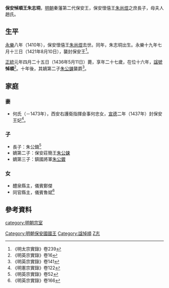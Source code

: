 {{東亞男性歷史人物
| 名稱=保安悼順王朱志垌 
| 身份=明朝宗室<br>秦藩保安王
| 姓=朱
| 名=志垌
| 字=
| 封爵=[[郡王|郡王]]
| 封號=保安
| 封地=[[西安|西安]]
| 乳名=
| 小字=
| 别號=
| 其他名號=
| 出生年=1410年
| 逝世年=1436年
| 諡號=悼順
| 墳墓=
| 父親=保安懷僖王[[朱尚煜|朱尚煜]] 
| 母親=趙氏
| 元配=何氏
| 繼室=
| 側室=
| 元配之父=西安右護衛指揮僉事何忠
| 元配之母=
| 繼室之父=
| 繼室之母=
| 嫡兄弟=
| 嫡姊妹=
| 庶兄弟=
| 庶姊妹=
| 同胞兄弟=
| 同胞姊妹=
| 異母兄弟=
| 異母姊妹=
| 嫡子=
| 嫡女=
| 庶子=
| 庶女=
| 注釋=
|}}

'''保安悼順王朱志垌'''{{BD|1410年||1436年|5月11日|catIdx=Z朱}}，[[明朝|明朝]]秦藩第二代保安王，保安懷僖王[[朱尚煜|朱尚煜]]之庶長子，母夫人趙氏。

== 生平 ==
[[永樂_(明朝)|永樂]]八年（1410年），保安懷僖王[[朱尚煜|朱尚煜]]去世。同年，朱志垌出生。永樂十九年七月十三日（1421年8月10日），襲封保安王<ref>《明太宗實錄》卷239</ref>。

[[正统_(年号)|正統]]元年四月二十五日（1436年5月11日）薨，享年二十七歲，在位十六年，[[諡號|諡號]]'''悼順'''<ref>《明英宗實錄》卷16</ref>。十年後，其嫡第二子[[朱公鋉|朱公鋉]]襲爵<ref>《明英宗實錄》卷141</ref>。

== 家庭 ==
=== 妻 ===
*何氏（－1473年），西安右護衛指揮僉事何忠女，[[宣德|宣德]]二年（1437年）封保安王妃<ref>《明憲宗實錄》卷122</ref>。

=== 子===
*長子：朱公錥<ref>《明英宗實錄》卷52</ref>
*嫡第二子：保安莊簡王[[朱公鋉|朱公鋉]]
*嫡第三子：鎮國將軍[[朱公鍍|朱公鍍]]

=== 女 ===
*醴泉縣主，儀賓鄭傑
*同官縣主，儀賓魯斌<ref>《明英宗實錄》卷166</ref>

== 參考資料 ==
{{Reflist|2}}

{{s-start}}
{{s-before|父懷僖王[[朱尚煜|朱尚煜]]}}
{{s-ttl|title=[[明朝藩王列表_(秦王系)#保安國|明保安國國王]]|years=1421年－1436年}}
{{s-aft|after=子莊簡王[[朱公鋉|朱公鋉]]}}
{{end}}

[[category:明朝宗室|category:明朝宗室]]
[[Category:明朝保安國國王|Category:明朝保安國國王]]
[[Category:諡悼順|Category:諡悼順]]
[[Category:朱姓|Z志]]